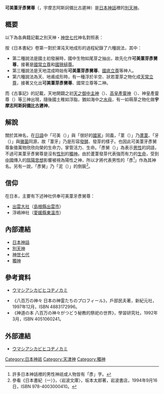 '''可美葦牙彥舅尊'''（{{lang|ja|うましあしかひひこぢ の みこと}}，宇摩志阿斯訶備比古遲神）是[[日本神話|日本神話]]裡的[[別天神|別天神]]。

== 概要 ==
以下為各典籍記載之別天神・[[神世七代|神世七代]]神名對照表：

{{神世七代對照表}}

按《日本書紀》卷第一對於渾沌天地成形的過程紀錄了六種說法，其中：
* 第二種說法是國土初發展時，國中生物如尾芽之抽出，故先化作'''可美葦芽彥舅尊'''，接著是[[國之常立神|國常立尊]]和[[國狹槌尊|國狹槌尊]]。
* 第三種說法是天地混成時始有'''可美葦芽彥舅尊'''、[[國之常立神|國底立尊]]等神人。
* 第六種說法為天、地甫成形時，有一種浮於半空、狀若葦芽之物化成[[天之常立神|天常立尊]]，接著又化出'''可美葦芽彥舅尊'''、國常立尊等二神。

而《古事記》的記載，天地開闢之初[[天之御中主神|天之御中主神]]（{{lang|ja|あまのみなかぬし の かみ}}）、[[高皇產靈神|高皇產靈神]]（{{lang|ja|たかみむすひ の かみ}}）、神皇產靈尊（{{lang|ja|かむみむすひ の みこと}}）等三神出現，隨後國土稚如浮脂，猶如海中之[[水母|水母]]，有一如萌芽之物化做'''宇摩志阿斯訶備比古遲神'''。

== 解說 ==
關於其神名，在[[日語|日語]]中「可美（{{lang|ja|うまし}}）」與「很好的[[國家|國家]]」同義，「葦（{{lang|ja|あし}}）」乃[[蘆葦|蘆葦]]、「牙（{{lang|ja|かひ}}）」與[[黴菌|黴菌]]同源，故「葦牙」乃是形容[[發酵|發酵]]、發芽的樣子。也因此可美葦牙彥舅尊象徵萬物欣欣向榮的生命力，掌管活力、生命。「彥舅（{{lang|ja|ひこぢ}}）」為表示[[男性|男性]]的詞語，不過可美葦牙彥舅尊是沒有[[性別|性別]]的[[獨神|獨神]]。由於蘆葦發芽代表強而有力的[[生命|生命]]，受到[[中國|中國]]傳入的[[陰陽|陰陽思想]]影響被視為陽性之神，所以才將代表男性的「彥<ref>許多日本神話裡的男性神祇或人物皆有「彥」字。</ref>」作為其神名。另有一說，「彥舅」乃「泥（{{lang|ja|こひぢ}}）」的倒裝<ref>參看《日本書紀（一）》，〈岩波文庫〉，坂本太郎著，岩波書店，1994年9月16日，ISBN 978-4003000410。</ref>。

== 信仰 ==
在日本，主要有下述神社供奉可美葦牙彥舅尊：
* [[出雲大社|出雲大社]]（[[島根縣|島根縣]][[出雲市|出雲市]]）
* 浮嶋神社（[[愛媛縣|愛媛縣]][[東溫市|東溫市]]）

== 內部連結 ==
* [[日本神話|日本神話]]
* [[別天神|別天神]]
* [[神世七代|神世七代]]
* [[獨神|獨神]]

== 參考資料 ==
* {{ja}}[http://www15.ocn.ne.jp/~utage/takuzyou/toki/a/0001u/umasisikabi.html ウマシアシカビヒコヂノカミ]{{dead link|date=2017年12月 |bot=InternetArchiveBot |fix-attempted=yes }}
* 《八百万の神々 日本の神霊たちのプロフィール》，戶部民夫著，新紀元社，1997年12月，ISBN 4883172996。
* 《神道の本 八百万の神々がつどう秘教的祭祀の世界》，學習研究社，1992年3月，ISBN 4051060241。
{{reflist}}

== 外部連結 ==
* {{ja}}[http://www15.ocn.ne.jp/~utage/takuzyou/toki/a/0001u/umasisikabi.html ウマシアシカビヒコヂノカミ]{{dead link|date=2017年12月 |bot=InternetArchiveBot |fix-attempted=yes }}

[[Category:日本神祇|Category:日本神祇]]
[[Category:天津神|Category:天津神]]
[[Category:獨神|Category:獨神]]